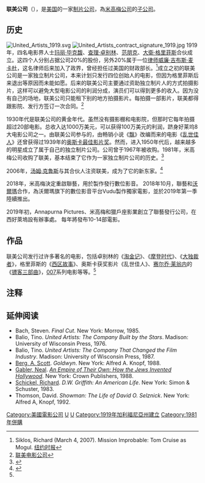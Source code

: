 {{noteTA
|G1=Show
|G2=IT
|1=zh-hk:美高梅; zh-tw:米高梅; zh-cn:米高梅;
|2=zh-tw:聯藝電影;zh-hk:聯美;zh-cn:联美;
}}
{{Infobox company
| name = 聯藝電影
| name_en = United Artists Releasing
| logo = [[File:United_Artists_logo.svg|170px]]
| caption = 
| type = [[子公司|子公司]]
| company_slogan = 
| foundation = 1919年2月5日（{{age in years and days|1919|2|5|age=no}}）
| founder = [[玛丽·毕克馥|玛丽·毕克馥]]<br/>[[查理·卓别林|查理·卓别林]]<br />[[范朋克|范朋克]]<br />[[大衛·格里菲斯|大衛·格里菲斯]]
| location = [[美国|美国]][[加利福尼亚州|加利福尼亚州]][[比佛利山_(加利福尼亞州)|比佛利山]]
| key_people = Paula Wagner<br />[[汤姆克鲁斯|汤姆克鲁斯]]
| industry = [[电影业|电影业]]、[[音乐|音乐]]
| products = [[电影|电影]]
| revenue = 
| owner = [[亚马逊公司|亚马逊公司]]
| num_employees = 
| parent = 独立公司 (1919–1967)<br />{{link-en|泛美公司|Transamerica Corporation}} (1967–1981)<br />MGM/UA Entertainment Co. (1981–1986)<br />独立公司(1986)<br />MGM/UA Communications Co. (1986–1990)<br />MGM-Pathé Communications Co. (1990–1992)<br />Crédit Lyonnais (1992–1997)<br>Tracinda(1997–2005)<br>[[米高梅公司|米高梅公司]] （自2005）
| homepage = [http://www.unitedartists.com/ www.unitedartists.com]
}}{{各地中文名
|tw= 聯藝電影；聯美
|cn= 联艺电影；联美
|hk= 聯美
|mo=
|sg=
}}

'''联美公司'''（{{lang-en|United Artists Releasing}}），是[[美国|美国]]的一家[[制片公司|制片公司]]，為[[米高梅公司|米高梅公司]]的[[子公司|子公司]]。

==历史==
[[File:United_Artists_1919.svg|thumb]]
[[File:United_Artists_contract_signature_1919.jpg|thumb]]
1919年，四名电影界人士[[玛丽·毕克馥|玛丽·毕克馥]]、[[查理·卓别林|查理·卓别林]]、[[范朋克|范朋克]]、[[大衛·格里菲斯|大衛·格里菲斯]]合伙成立。这四个人分别占据公司20%的股份，另外20%属于一位[[律师|律师]][[威廉·吉布斯·麦卡杜|威廉·吉布斯·麦卡杜]]，这名律师后来加入了政界，曾经担任过美国的财政部长。<ref name="siklos">Siklos, Richard (March 4, 2007). Mission Improbable: Tom Cruise as Mogul. [[纽约时报|纽约时报]]</ref>成立之初的联美公司是一家独立制片公司，本来计划只发行四位创始人的电影，但因为格里菲斯后来退出等原因而未能如愿。后来的联美公司主要通过资助独立制片人的方式拍摄影片，这样可以避免大型电影公司的利润分成，演员们可以得到更多的收入。因为没有自己的场地，联美公司只能租下别的地方拍摄影片。每拍摄一部影片，联美都得跟影院、发行方签订一次合同。<ref>[http://c.entgroup.cn/4636/ 联美电影公司]{{Dead link|date=2020年3月 |bot=InternetArchiveBot |fix-attempted=yes }}</ref>

1930年代是联美公司的黄金年代。虽然没有摄影棚和电影院，但那时它每年拍摄超过20部电影。总收入达1000万美元，可以获得100万美元的利润，跻身好莱坞8大电影公司之一。由联美公司参与的，由畅销小说《[[飘|飘]]》改编而来的电影《[[乱世佳人|乱世佳人]]》还曾获得过1939年的[[奥斯卡最佳影片奖|奥斯卡最佳影片奖]]。然而，进入1950年代后，越来越多的明星成立了属于自己的独立制片公司。公司曾于1967年被{{link-en|泛美公司|Transamerica Corporation}}收购。1981年，米高梅公司收购了联美，基本结束了它作为一家独立制片公司的历史。<ref name="uk">{{Cite web |url=http://www.guardian.co.uk/film/2008/feb/23/film |title=Dream factory |accessdate=2013-07-05 |archive-date=2013-06-19 |archive-url=https://web.archive.org/web/20130619085209/http://www.guardian.co.uk/film/2008/feb/23/film |dead-url=no }}</ref>

2006年，[[汤姆·克鲁斯|汤姆·克鲁斯]]与其合伙人注资联美，成为了它的新东家。<ref>{{Cite web |url=http://ent.people.com.cn/GB/4995946.html |title=巨星汤姆克鲁斯入主联美电影公司成为新东家 |accessdate=2013-07-05 |archive-date=2015-05-18 |archive-url=https://web.archive.org/web/20150518102202/http://ent.people.com.cn/GB/4995946.html |dead-url=no }}</ref>

2018年，米高梅決定重啟聯藝，用於製作發行數位影音。
2018年10月，聯藝和[[沃爾瑪|沃爾瑪]]合作，為沃爾瑪旗下的數位影音平台Vudu製作獨家電影，並於2019年第一季陸續推出。

2019年初，Annapurna Pictures、米高梅和獵戶座影業創立了聯藝發行公司，在西好萊塢設有辦事處。 每年將發布10-14部電影。

==作品==
:{{seealso|:Category:聯藝電影|l1= Category:聯藝電影}}
联美公司发行过许多著名的电影，包括卓别林的《[[淘金记|淘金记]]》、《[[摩登时代|摩登时代]]》、《[[大独裁者|大独裁者]]》，格里菲斯的《[[西区故事|西区故事]]》、奥斯卡获奖影片《乱世佳人》、[[赛尔乔·莱翁内|赛尔乔·莱翁内]]的《[[镖客三部曲|镖客三部曲]]》，[[007|007]]系列电影等等。<ref name="uk"/>

==注释==
{{Reflist}}

== 延伸阅读 ==

* Bach, Steven. ''Final Cut''. New York: Morrow, 1985.
* Balio, Tino. ''United Artists: The Company Built by the Stars''. Madison: University of Wisconsin Press, 1976.
* Balio, Tino. ''United Artists: The Company That Changed the Film Industry''. Madison: University of Wisconsin Press, 1987.
* [[A._Scott_Berg|Berg, A. Scott]]. ''Goldwyn''. New York: Alfred A. Knopf, 1988.
* [[Neal_Gabler|Gabler, Neal]]. ''[[An_Empire_of_Their_Own:_How_the_Jews_Invented_Hollywood|An Empire of Their Own: How the Jews Invented Hollywood]]''. New York: Crown Publishers, 1988.
* [[Richard_Schickel|Schickel, Richard]]. ''D.W. Griffith: An American Life''. New York: Simon & Schuster, 1983.
* Thomson, David. ''Showman: The Life of David O. Selznick''. New York: Alfred A, Knopf, 1992.

[[Category:美國電影公司|Category:美國電影公司]]
[[Category:美國電影發行公司|U]]
[[Category:美國製片廠|U]]
[[Category:1919年加利福尼亞州建立|Category:1919年加利福尼亞州建立]]
[[Category:1981年併購|Category:1981年併購]]